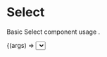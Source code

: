 
<Meta title="SelectStyles"
    component={Select}
/>


# Select
Basic Select component usage .

<Canvas>
  <Story
    name="Select"
    height="200px"
    args={{
      label: 'Select',
      disabled: false,
      required: true,
      error: '',
      options: [
        {
          label: 'Test',
          value: 'value',
        },
        {
          label: 'Test2',
          value: 'value2',
        },
      ]
    }}
  >
    {(args) => <Select {...args}/>}
  </Story>
</Canvas>

<ArgsTable story="Select"/>
